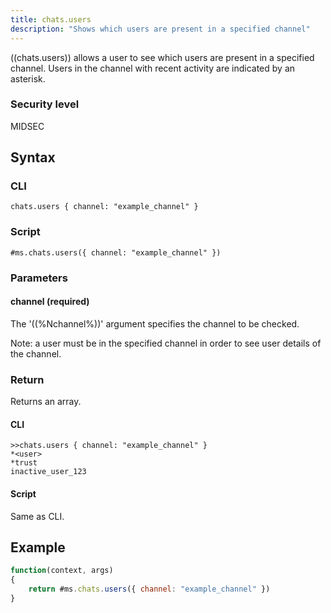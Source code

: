```yaml
---
title: chats.users
description: "Shows which users are present in a specified channel"
---
```


((chats.users)) allows a user to see which users are present in a specified channel. Users in the channel with recent activity are indicated by an asterisk.

### Security level

MIDSEC

## Syntax

### CLI

```
chats.users { channel: "example_channel" }
```

### Script

```
#ms.chats.users({ channel: "example_channel" })
```

### Parameters

#### channel (required)

The '((%Nchannel%))' argument specifies the channel to be checked. 

Note: a user must be in the specified channel in order to see user details of the channel.

### Return

Returns an array.

#### CLI

```
>>chats.users { channel: "example_channel" }
*<user>
*trust
inactive_user_123
```

#### Script

Same as CLI.

## Example

```js
function(context, args)
{
	return #ms.chats.users({ channel: "example_channel" })
}
```
